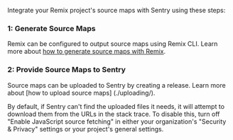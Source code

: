 Integrate your Remix project's source maps with Sentry using these steps:

### 1: Generate Source Maps

Remix can be configured to output source maps using Remix CLI. Learn more about [how to generate source maps with Remix](./generating/).

### 2: Provide Source Maps to Sentry

Source maps can be uploaded to Sentry by creating a release. Learn more about [how to upload source maps] (./uploading/).

<Note>

By default, if Sentry can't find the uploaded files it needs, it will attempt to download them from the URLs in the stack trace. To disable this, turn off "Enable JavaScript source fetching" in either your organization's "Security & Privacy" settings or your project's general settings.

</Note>
